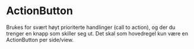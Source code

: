 
<Meta of={ActionButtonStories} />

# ActionButton

Brukes for svært høyt prioriterte handlinger (call to action), og der du trenger en knapp som skiller seg ut. Det skal som hovedregel kun være en ActionButton per side/view.

<Canvas of={ActionButtonStories.Standard} />
<Controls of={ActionButtonStories.Standard} />

